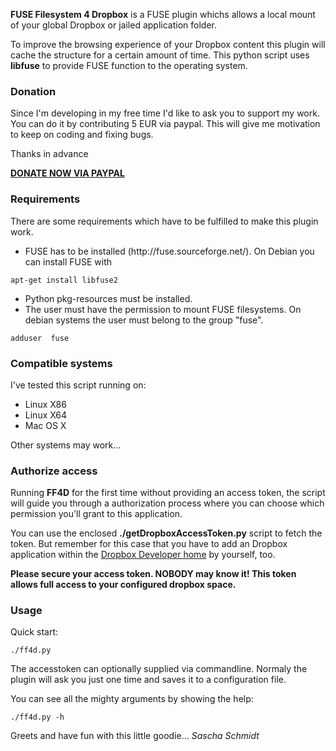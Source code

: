 '''FUSE Filesystem 4 Dropbox''' is a FUSE plugin whichs allows a local mount of your
global Dropbox or jailed application folder.

To improve the browsing experience of your Dropbox content this plugin will cache
the structure for a certain amount of time. This python script uses '''libfuse''' to
provide FUSE function to the operating system.

=== Donation ===
Since I'm developing in my free time I'd like to ask you to support my work.
You can do it by contributing 5 EUR via paypal. This will give me motivation
to keep on coding and fixing bugs.

Thanks in advance

[https://www.paypal.com/cgi-bin/webscr?no_note=0&lc=US&business=realriot%40realriot.de&item_name=GitHub+-+ff4d&cmd=_donations&currency_code=USD '''DONATE NOW VIA PAYPAL''']

=== Requirements ===
There are some requirements which have to be fulfilled to make this plugin work.
* FUSE has to be installed (http://fuse.sourceforge.net/). On Debian you can install FUSE with
 apt-get install libfuse2
* Python pkg-resources must be installed. 
* The user must have the permission to mount FUSE filesystems. On debian systems the user must belong to the group "fuse".
 adduser <user> fuse

=== Compatible systems ===
I've tested this script running on:

* Linux X86
* Linux X64
* Mac OS X

Other systems may work...

=== Authorize access ===
Running '''FF4D''' for the first time without providing an access token, the script will guide you through a
authorization process where you can choose which permission you'll grant to this application.

You can use the enclosed '''./getDropboxAccessToken.py''' script to fetch
the token. But remember for this case that you have to add an Dropbox application within
the [https://www.dropbox.com/developers Dropbox Developer home] by yourself, too.

'''Please secure your access token. NOBODY may know it! This token allows full access
to your configured dropbox space.'''

=== Usage ===
Quick start:

 ./ff4d.py <mount folder>

The accesstoken can optionally supplied via commandline. Normaly the plugin will ask you just one time
and saves it to a configuration file.

You can see all the mighty arguments by showing the help:

 ./ff4d.py -h

Greets and have fun with this little goodie...
''Sascha Schmidt''
